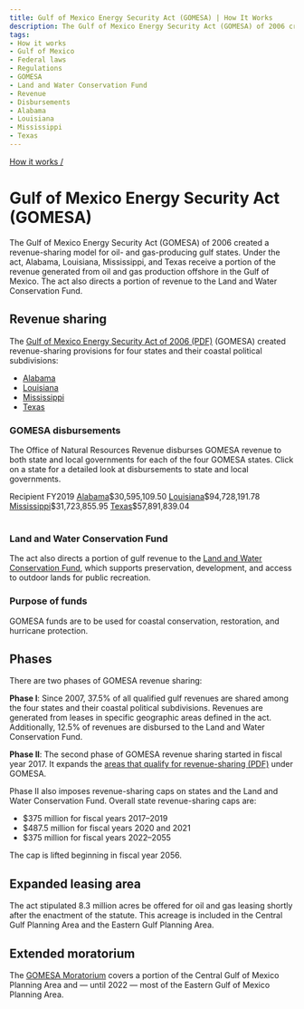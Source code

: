 ```yaml
---
title: Gulf of Mexico Energy Security Act (GOMESA) | How It Works
description: The Gulf of Mexico Energy Security Act (GOMESA) of 2006 created a revenue-sharing model for oil- and gas-producing gulf states. Under the act, Alabama, Louisiana, Mississippi, and Texas receive a portion of the revenue generated from oil and gas production offshore in the Gulf of Mexico. The act also directs a portion of revenue to the Land and Water Conservation Fund.
tags:
- How it works
- Gulf of Mexico
- Federal laws
- Regulations
- GOMESA
- Land and Water Conservation Fund
- Revenue
- Disbursements
- Alabama
- Louisiana
- Mississippi
- Texas
---
```


[How it works /](/how-it-works/)

# Gulf of Mexico Energy Security Act (GOMESA)

The Gulf of Mexico Energy Security Act (GOMESA) of 2006 created a revenue-sharing model for oil- and gas-producing gulf states. Under the act, Alabama, Louisiana, Mississippi, and Texas receive a portion of the revenue generated from oil and gas production offshore in the Gulf of Mexico. The act also directs a portion of revenue to the Land and Water Conservation Fund.   

## Revenue sharing
The [Gulf of Mexico Energy Security Act of 2006 (PDF)](https://www.boem.gov/GOMESA/) (GOMESA) created revenue-sharing provisions for four states and their <GlossaryTerm termKey="coastal political subdivision">coastal political subdivisions</GlossaryTerm>:

* [Alabama](/explore/AL/#disbursements)
* [Louisiana](/explore/LA/#disbursements)
* [Mississippi](/explore/MS/#disbursements)
* [Texas](/explore/TX/#disbursements)

### GOMESA disbursements

The Office of Natural Resources Revenue disburses GOMESA revenue to both state and local governments for each of the four GOMESA states. Click on a state for a detailed look at disbursements to state and local governments.

<Table>
    <TableHead>
    <TableRow>
        <TableCell>Recipient</TableCell>
        <TableCell>FY2019</TableCell>
    </TableRow>
    </TableHead>
    <TableBody>
        <TableRow><TableCell><a href="/explore/AL#federal-disbursements">Alabama</a></TableCell><TableCell>$30,595,109.50</TableCell></TableRow>
        <TableRow><TableCell><a href="/explore/LA#federal-disbursements">Louisiana</a></TableCell><TableCell>$94,728,191.78</TableCell></TableRow>
        <TableRow><TableCell><a href="/explore/MS#federal-disbursements">Mississippi</a></TableCell><TableCell>$31,723,855.95</TableCell></TableRow>
        <TableRow><TableCell><a href="/explore/TX#federal-disbursements">Texas</a></TableCell><TableCell>$57,891,839.04</TableCell></TableRow>
    </TableBody>
</Table> 

### Land and Water Conservation Fund
The act also directs a portion of gulf revenue to the [Land and Water Conservation Fund](/how-it-works/land-and-water-conservation-fund/), which supports preservation, development, and access to outdoor lands for public recreation.

### Purpose of funds
GOMESA funds are to be used for coastal conservation, restoration, and hurricane protection.

## Phases
There are two phases of GOMESA revenue sharing:

**Phase I**: Since 2007, 37.5% of all qualified gulf revenues are shared among the four states and their coastal political subdivisions. Revenues are generated from leases in specific geographic areas defined in the act. Additionally, 12.5% of revenues are disbursed to the Land and Water Conservation Fund.

**Phase II**: The second phase of GOMESA revenue sharing started in fiscal year 2017. It expands the [areas that qualify for revenue-sharing (PDF)](/downloads/gomesa-map.pdf) under GOMESA.

Phase II also imposes revenue-sharing caps on states and the Land and Water Conservation Fund. Overall state revenue-sharing caps are:

- $375 million for fiscal years 2017–2019
- $487.5 million for fiscal years 2020 and 2021
- $375 million for fiscal years 2022–2055

The cap is lifted beginning in fiscal year 2056.

## Expanded leasing area
The act stipulated 8.3 million acres be offered for oil and gas leasing shortly after the enactment of the statute. This acreage is included in the Central Gulf Planning Area and the Eastern Gulf Planning Area.

## Extended moratorium
The [GOMESA Moratorium](https://www.boem.gov/Areas-Under-Moratoria/) covers a portion of the Central Gulf of Mexico Planning Area and — until 2022 — most of the Eastern Gulf of Mexico Planning Area.
